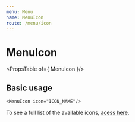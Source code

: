 ```yaml
---
menu: Menu
name: MenuIcon
route: /menu/icon
---
```




# MenuIcon

<PropsTable of={ MenuIcon }/>

## Basic usage

```
<MenuIcon icon="ICON_NAME"/>
```

To see a full list of the available icons, [acess here](/components/icomoon).

<Playground>
    <MenuIcon icon="icon-bookmark"/>
</Playground>
